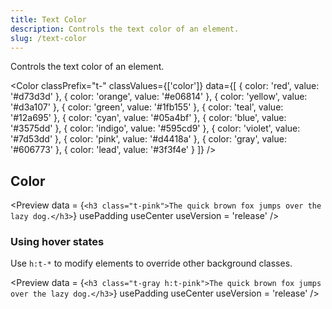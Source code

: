 ```yaml
---
title: Text Color
description: Controls the text color of an element.
slug: /text-color
---
```



Controls the text color of an element.

<Color 
  classPrefix="t-" 
  classValues={['color']} 
  data={[
    { color: 'red', value: '#d73d3d' },
    { color: 'orange', value: '#e06814' },
    { color: 'yellow', value: '#d3a107' },
    { color: 'green', value: '#1fb155' },
    { color: 'teal', value: '#12a695' },
    { color: 'cyan', value: '#05a4bf' },
    { color: 'blue', value: '#3575dd' },
    { color: 'indigo', value: '#595cd9' },
    { color: 'violet', value: '#7d53dd' },
    { color: 'pink', value: '#d4418a' },
    { color: 'gray', value: '#606773' },
    { color: 'lead', value: '#3f3f4e' }
  ]}
/>

## Color

<Preview
  data = {`<h3 class="t-pink">The quick brown fox jumps over the lazy dog.</h3>`}
  usePadding
  useCenter
  useVersion = 'release'
/>

### Using hover states

Use `h:t-*` to modify elements to override other background classes.

<Preview
  data = {`<h3 class="t-gray h:t-pink">The quick brown fox jumps over the lazy dog.</h3>`}
  usePadding
  useCenter
  useVersion = 'release'
/>